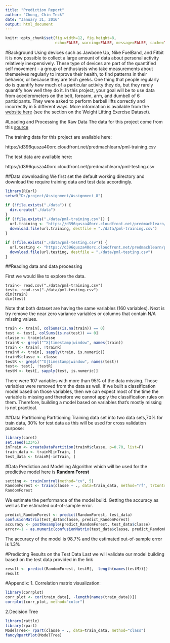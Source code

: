 ```yaml
---
title: "Prediction Report"
author: "Chong, Chin Teck"
date: "January 31, 2016"
output: html_document
---
```


```r
knitr::opts_chunk$set(fig.width=12, fig.height=8, 
                      echo=FALSE, warning=FALSE, message=FALSE, cache=TRUE)
```
#Background
Using devices such as Jawbone Up, Nike FuelBand, and Fitbit it is now possible to collect a large amount of data about personal activity relatively inexpensively. These type of devices are part of the quantified self movement - a group of enthusiasts who take measurements about themselves regularly to improve their health, to find patterns in their behavior, or because they are tech geeks. One thing that people regularly do is quantify how much of a particular activity they do, but they rarely quantify how well they do it. In this project, your goal will be to use data from accelerometers on the belt, forearm, arm, and dumbell of 6 participants. They were asked to perform barbell lifts correctly and incorrectly in 5 different ways. More information is available from the [website here](http://groupware.les.inf.puc-rio.br/har) (see the section on the Weight Lifting Exercise Dataset).


#Loading and Processing the Raw Data
The data for this project come from this [source](http://groupware.les.inf.puc-rio.br/har)

The training data for this project are available here:

https://d396qusza40orc.cloudfront.net/predmachlearn/pml-training.csv

The test data are available here:

https://d396qusza40orc.cloudfront.net/predmachlearn/pml-testing.csv

##Data downloading
We first set the default working directory and download the require training data and test data accordingly.

```r
library(RCurl)
setwd("D:/project/Assignment/Assignment_8")

if (!file.exists("./data")) {
  dir.create("./data")
}
if (!file.exists("./data/pml-training.csv")) {
  url.training <- "https://d396qusza40orc.cloudfront.net/predmachlearn/pml-training.csv"
  download.file(url.training, destfile = "./data/pml-training.csv")
}

if (!file.exists("./data/pml-testing.csv")) {
  url.testing <- "https://d396qusza40orc.cloudfront.net/predmachlearn/pml-testing.csv"
  download.file(url.testing, destfile = "./data/pml-testing.csv")
}
```

##Reading data and data processing

First we would like to explore the data.  
```R1
train<- read.csv("./data/pml-training.csv")
test<- read.csv("./data/pml-testing.csv")
dim(train)
dim(test)
```

Note that both dataset are having the same variables (160 variables). Next is try remove the near zero variance variables or columns that contain N/A missing values.
```r
train <- train[, colSums(is.na(train)) == 0] 
test <- test[, colSums(is.na(test)) == 0] 
classe <- train$classe
trainR <- grepl("^X|timestamp|window", names(train))
train <- train[, !trainR]
trainM <- train[, sapply(train, is.numeric)]
trainM$classe <- classe
testR <- grepl("^X|timestamp|window", names(test))
test<- test[, !testR]
testM <- test[, sapply(test, is.numeric)]
```
There were 107 variables with more than 95% of the data missing. Those variables were removed from the data as well. If we built a classification model based on those variables, then we can expect most of the time the variable is missing and therefore we cannot apply the classification rules on them. Therefore, building a model based on variables that's mostly missing is not practical.

##Data Partitioning
Partitioning Training data set into two data sets,70% for train data, 30% for test data as this will be used for cross validation purpose:

```r
library(caret)
set.seed(12345) 
inTrain <- createDataPartition(trainM$classe, p=0.70, list=F)
train_data <- trainM[inTrain, ]
test_data <- trainM[-inTrain, ]
```

#Data Prediction and Modelling
Algorithm which will be used for the predictive model here is **Random Forest**

```r
setting <- trainControl(method="cv", 5)
RandomForest <- train(classe ~ ., data=train_data, method="rf", trControl=setting, ntree=250)
RandomForest
```

We estimate the performance of the model build. Getting the accuracy as well as the estimated out-of-sample error.
```r
predict_RandomForest <- predict(RandomForest, test_data)
confusionMatrix(test_data$classe, predict_RandomForest)
accuracy <- postResample(predict_RandomForest, test_data$classe)
error<-1 - as.numeric(confusionMatrix(test_data$classe, predict_RandomForest)$overall[1])
```
The accuracy of the model is 98.7% and the estimated out-of-sample error is 1.3%

#Predicting Results on the Test Data
Last we will validate our model building based on the test data provided in the link
```R
result <- predict(RandomForest, testM[, -length(names(testM))])
result
```

#Appendix:
1. Correlation matrix visualization:
```R
library(corrplot)
corr_plot <- cor(train_data[, -length(names(train_data))])
corrplot(corr_plot, method="color")
```

2.Decision Tree
```R
library(rattle)
library(rpart)
ModelTree<- rpart(classe ~ ., data=train_data, method="class")
fancyRpartPlot(ModelTree)
```
